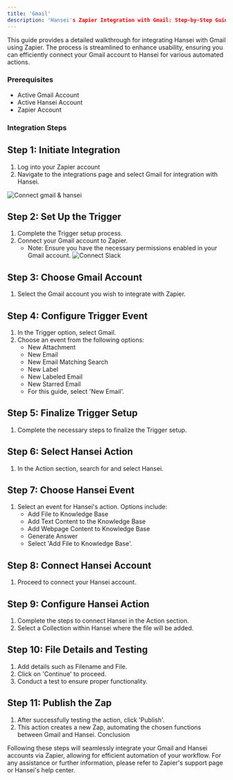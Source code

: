 ```yaml
---
title: 'Gmail'
description: 'Hansei's Zapier Integration with Gmail: Step-by-Step Guide'
---
```

This guide provides a detailed walkthrough for integrating Hansei with Gmail using Zapier. The process is streamlined to enhance usability, ensuring you can efficiently connect your Gmail account to Hansei for various automated actions.

### Prerequisites
- Active Gmail Account
- Active Hansei Account
- Zapier Account

### Integration Steps

## Step 1: Initiate Integration
1. Log into your Zapier account
2. Navigate to the integrations page and select Gmail for integration with Hansei.

<img
  src="/images/gmail/1.png"
  alt="Connect gmail & hansei"
/>

## Step 2: Set Up the Trigger
1. Complete the Trigger setup process.
2. Connect your Gmail account to Zapier.
   - Note: Ensure you have the necessary permissions enabled in your Gmail account.
<img
  src="/images/gmail/2.png"
  alt="Connect Slack"
/>

## Step 3: Choose Gmail Account
1. Select the Gmail account you wish to integrate with Zapier.



## Step 4: Configure Trigger Event
1. In the Trigger option, select Gmail.
2. Choose an event from the following options: 
   - New Attachment
   - New Email
   - New Email Matching Search
   - New Label
   - New Labeled Email
   - New Starred Email
   - For this guide, select 'New Email'.


## Step 5: Finalize Trigger Setup
1. Complete the necessary steps to finalize the Trigger setup.


## Step 6: Select Hansei Action
1. In the Action section, search for and select Hansei.


## Step 7: Choose Hansei Event
1. Select an event for Hansei's action. Options include:
   - Add File to Knowledge Base
   - Add Text Content to the Knowledge Base
   - Add Webpage Content to Knowledge Base
   - Generate Answer
   - Select 'Add File to Knowledge Base'.




## Step 8: Connect Hansei Account
1. Proceed to connect your Hansei account.





## Step 9: Configure Hansei Action
1. Complete the steps to connect Hansei in the Action section.
2. Select a Collection within Hansei where the file will be added.




## Step 10: File Details and Testing
1. Add details such as Filename and File.
2. Click on 'Continue' to proceed.
3. Conduct a test to ensure proper functionality.



## Step 11: Publish the Zap
1. After successfully testing the action, click 'Publish'.
2. This action creates a new Zap, automating the chosen functions between Gmail and Hansei.
Conclusion

Following these steps will seamlessly integrate your Gmail and Hansei accounts via Zapier, allowing for efficient automation of your workflow. For any assistance or further information, please refer to Zapier's support page or Hansei's help center.


